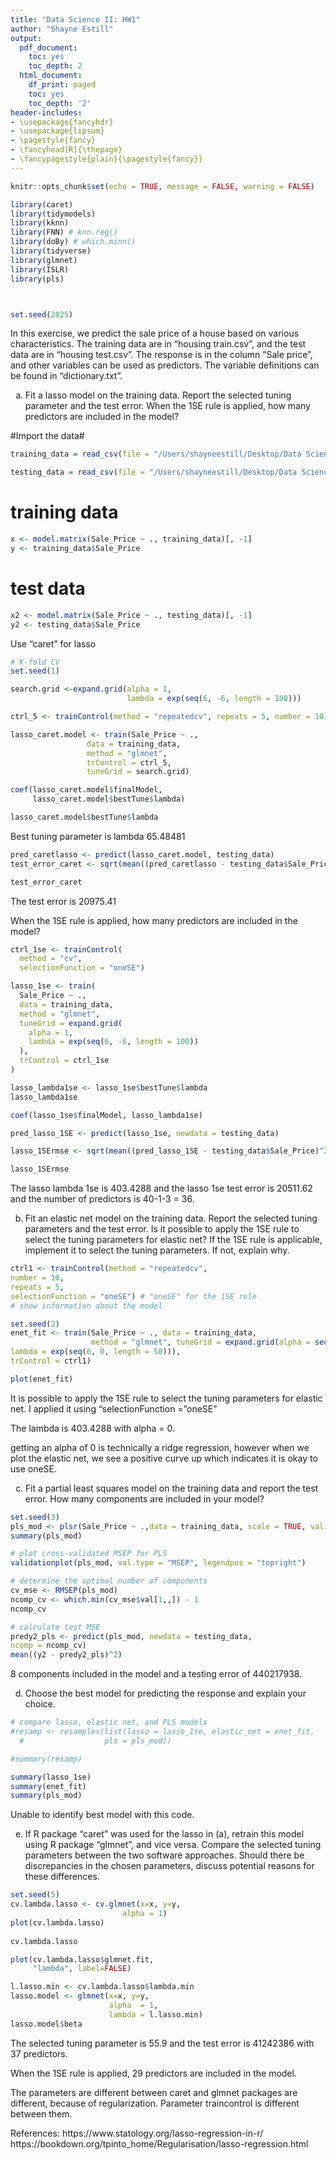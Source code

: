 ```yaml
---
title: "Data Science II: HW1" 
author: "Shayne Estill"
output:
  pdf_document:
    toc: yes
    toc_depth: 2
  html_document:
    df_print: paged
    toc: yes
    toc_depth: '2'
header-includes:
- \usepackage{fancyhdr}
- \usepackage{lipsum}
- \pagestyle{fancy}
- \fancyhead[R]{\thepage}
- \fancypagestyle{plain}{\pagestyle{fancy}}
--- 
```


```r
knitr::opts_chunk$set(echo = TRUE, message = FALSE, warning = FALSE)
```

```r
library(caret)
library(tidymodels)
library(kknn)
library(FNN) # knn.reg()
library(doBy) # which.minn()
library(tidyverse)
library(glmnet)
library(ISLR)
library(pls)



set.seed(2025)
```

In this exercise, we predict the sale price of a house based on various characteristics. The
training data are in “housing train.csv”, and the test data are in “housing test.csv”. The
response is in the column “Sale price”, and other variables can be used as predictors. The
variable definitions can be found in “dictionary.txt”.

(a) Fit a lasso model on the training data. Report the selected tuning parameter and
the test error. When the 1SE rule is applied, how many predictors are included in
the model?


#Import the data# 
```r
training_data = read_csv(file = "/Users/shayneestill/Desktop/Data Science II/dsII_hw1/housing_training.csv")

testing_data = read_csv(file = "/Users/shayneestill/Desktop/Data Science II/dsII_hw1/housing_test.csv")
```

# training data#
```r
x <- model.matrix(Sale_Price ~ ., training_data)[, -1]
y <- training_data$Sale_Price
```

# test data#
```r
x2 <- model.matrix(Sale_Price ~ ., testing_data)[, -1]
y2 <- testing_data$Sale_Price
```


Use "caret" for lasso
```r
# K-fold CV
set.seed(1)

search.grid <-expand.grid(alpha = 1,
                          lambda = exp(seq(6, -6, length = 100)))

ctrl_5 <- trainControl(method = "repeatedcv", repeats = 5, number = 10)
```

```r
lasso_caret.model <- train(Sale_Price ~ ., 
                 data = training_data,
                 method = "glmnet", 
                 trControl = ctrl_5,
                 tuneGrid = search.grid)

coef(lasso_caret.model$finalModel, 
     lasso_caret.model$bestTune$lambda)

lasso_caret.model$bestTune$lambda
```

Best tuning parameter is lambda 65.48481

```r
pred_caretlasso <- predict(lasso_caret.model, testing_data)
test_error_caret <- sqrt(mean((pred_caretlasso - testing_data$Sale_Price)^2))

test_error_caret
```

The test error is 20975.41

When the 1SE rule is applied, how many predictors are included in
the model?

```r
ctrl_1se <- trainControl(
  method = "cv",
  selectionFunction = "oneSE") 
```

```r
lasso_1se <- train(
  Sale_Price ~ .,
  data = training_data,
  method = "glmnet",
  tuneGrid = expand.grid(
    alpha = 1,
    lambda = exp(seq(6, -6, length = 100))  
  ),
  trControl = ctrl_1se
)
```

```r
lasso_lambda1se <- lasso_1se$bestTune$lambda
lasso_lambda1se

coef(lasso_1se$finalModel, lasso_lambda1se)

pred_lasso_1SE <- predict(lasso_1se, newdata = testing_data)  

lasso_1SErmse <- sqrt(mean((pred_lasso_1SE - testing_data$Sale_Price)^2))

lasso_1SErmse
```

The lasso lambda 1se is 403.4288 and the lasso 1se test error is 20511.62
and the number of predictors is 40-1-3 = 36. 

(b) Fit an elastic net model on the training data. Report the selected tuning parameters
and the test error. Is it possible to apply the 1SE rule to select the tuning parameters for elastic net? If the 1SE rule is applicable, implement it to select the tuning
parameters. If not, explain why.

```r
ctrl1 <- trainControl(method = "repeatedcv",
number = 10,
repeats = 5,
selectionFunction = "oneSE") # "oneSE" for the 1SE rule
# show information about the model

```

```r
set.seed(2)
enet_fit <- train(Sale_Price ~ ., data = training_data,
                  method = "glmnet", tuneGrid = expand.grid(alpha = seq(0, 1, length = 11),
lambda = exp(seq(6, 0, length = 50))),
trControl = ctrl1)
```

```r
plot(enet_fit)
```



It is possible to apply the 1SE rule to select the tuning parameters for elastic
net. I applied it using "selectionFunction = "oneSE"

The lambda is 403.4288 with alpha = 0. 

getting an alpha of 0 is technically a ridge regression, however when we
plot the elastic net, we see a positive curve up which indicates 
it is okay to use oneSE.





(c) Fit a partial least squares model on the training data and report the test error. How
many components are included in your model?

```r
set.seed(3)
pls_mod <- plsr(Sale_Price ~ .,data = training_data, scale = TRUE, validation = "CV")
summary(pls_mod)
```

```r
# plot cross-validated MSEP for PLS
validationplot(pls_mod, val.type = "MSEP", legendpos = "topright")
```

```r
# determine the optimal number of components
cv_mse <- RMSEP(pls_mod)
ncomp_cv <- which.min(cv_mse$val[1,,]) - 1
ncomp_cv
```

```r
# calculate test MSE
predy2_pls <- predict(pls_mod, newdata = testing_data,
ncomp = ncomp_cv)
mean((y2 - predy2_pls)^2)
```

8 components included in the model and a testing error of 440217938. 





(d) Choose the best model for predicting the response and explain your choice.

```r
# compare lasso, elastic net, and PLS models
#resamp <- resamples(list(lasso = lasso_1se, elastic_net = enet_fit,
  #                  pls = pls_mod))

#summary(resamp)
```

```r
summary(lasso_1se)
summary(enet_fit)
summary(pls_mod)
```

Unable to identify best model with this code. 


(e) If R package “caret” was used for the lasso in (a), retrain this model using R package
“glmnet”, and vice versa. Compare the selected tuning parameters between the two
software approaches. Should there be discrepancies in the chosen parameters, discuss
potential reasons for these differences.


```r
set.seed(5)
cv.lambda.lasso <- cv.glmnet(x=x, y=y, 
                         alpha = 1) 
plot(cv.lambda.lasso)
  
cv.lambda.lasso

plot(cv.lambda.lasso$glmnet.fit, 
     "lambda", label=FALSE)
```

```r
l.lasso.min <- cv.lambda.lasso$lambda.min
lasso.model <- glmnet(x=x, y=y,
                      alpha  = 1, 
                      lambda = l.lasso.min)
lasso.model$beta    
```


The selected tuning parameter is 55.9 and the test error is 41242386 with 37 predictors.

When the 1SE rule is applied, 29 predictors are included in
the model. 

The parameters are different between caret and glmnet packages are different, because of regularization. Parameter traincontrol is different between them.  

References:
https://www.statology.org/lasso-regression-in-r/ 
https://bookdown.org/tpinto_home/Regularisation/lasso-regression.html
